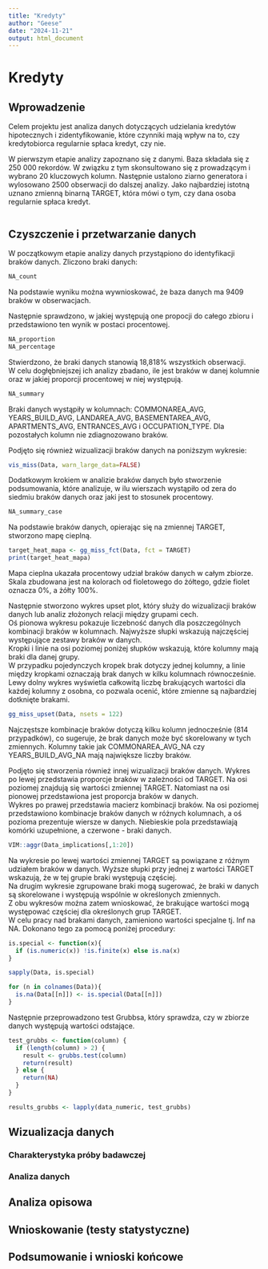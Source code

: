 ```yaml
---
title: "Kredyty"
author: "Geese"
date: "2024-11-21"
output: html_document
---
```


# Kredyty

## Wprowadzenie

Celem projektu jest analiza danych dotyczących udzielania kredytów hipotecznych i zidentyfikowanie, które czynniki mają wpływ na to, czy kredytobiorca regularnie spłaca kredyt, czy nie.

W pierwszym etapie analizy zapoznano się z danymi. Baza składała się z 250 000 rekordów. W związku z tym skonsultowano się z prowadzącym i wybrano 20 kluczowych kolumn. Następnie ustalono ziarno generatora i wylosowano 2500 obserwacji do dalszej analizy. Jako najbardziej istotną uznano zmienną binarną TARGET, która mówi o tym, czy dana osoba regularnie spłaca kredyt.

```r

```

## Czyszczenie i przetwarzanie danych

W początkowym etapie analizy danych przystąpiono do identyfikacji braków danych. Zliczono braki danych:

```r
NA_count
```

Na podstawie wyniku można wywnioskować, że baza danych ma 9409 braków w obserwacjach.\

Następnie sprawdzono, w jakiej występują one propocji do całego zbioru i przedstawiono ten wynik w postaci procentowej.

```r
NA_proportion
NA_percentage
```

Stwierdzono, że braki danych stanowią 18,818% wszystkich obserwacji.\
W celu dogłębniejszej ich analizy zbadano, ile jest braków w danej kolumnie oraz w jakiej proporcji procentowej w niej występują.

```r
NA_summary
```

Braki danych wystąpiły w kolumnach: COMMONAREA_AVG, YEARS_BUILD_AVG, LANDAREA_AVG, BASEMENTAREA_AVG, APARTMENTS_AVG, ENTRANCES_AVG i OCCUPATION_TYPE. Dla pozostałych kolumn nie zdiagnozowano braków.\

Podjęto się również wizualizacji braków danych na poniższym wykresie:

```r
vis_miss(Data, warn_large_data=FALSE)
```

Dodatkowym krokiem w analizie braków danych było stworzenie podsumowania, które analizuje, w ilu wierszach wystąpiło od zera do siedmiu braków danych oraz jaki jest to stosunek procentowy.

```r
NA_summary_case
```

Na podstawie braków danych, opierając się na zmiennej TARGET, stworzono mapę cieplną.

```r
target_heat_mapa <- gg_miss_fct(Data, fct = TARGET)
print(target_heat_mapa)
```

Mapa cieplna ukazała procentowy udział braków danych w całym zbiorze. Skala zbudowana jest na kolorach od fioletowego do żółtego, gdzie fiolet oznacza 0%, a żółty 100%.\

Następnie stworzono wykres upset plot, który służy do wizualizacji braków danych lub analiz złożonych relacji między grupami cech.\
Oś pionowa wykresu pokazuje liczebność danych dla poszczególnych kombinacji braków w kolumnach. Najwyższe słupki wskazują najczęściej występujące zestawy braków w danych.\
Kropki i linie na osi poziomej poniżej słupków wskazują, które kolumny mają braki dla danej grupy.\
W przypadku pojedynczych kropek brak dotyczy jednej kolumny, a linie między kropkami oznaczają brak danych w kilku kolumnach równocześnie.\
Lewy dolny wykres wyświetla całkowitą liczbę brakujących wartości dla każdej kolumny z osobna, co pozwala ocenić, które zmienne są najbardziej dotknięte brakami.

```r
gg_miss_upset(Data, nsets = 122)
```

Najczęstsze kombinacje braków dotyczą kilku kolumn jednocześnie (814 przypadków), co sugeruje, że brak danych może być skorelowany w tych zmiennych. Kolumny takie jak COMMONAREA_AVG_NA czy YEARS_BUILD_AVG_NA mają największe liczby braków.\

Podjęto się stworzenia również innej wizualizacji braków danych. Wykres po lewej przedstawia proporcje braków w zależności od TARGET. Na osi poziomej znajdują się wartości zmiennej TARGET. Natomiast na osi pionowej przedstawiona jest proporcja braków w danych.\
Wykres po prawej przedstawia macierz kombinacji braków. Na osi poziomej przedstawiono kombinacje braków danych w różnych kolumnach, a oś pozioma prezentuje wiersze w danych. Niebieskie pola przedstawiają komórki uzupełnione, a czerwone - braki danych.

```r
VIM::aggr(Data_implications[,1:20])
```

Na wykresie po lewej wartości zmiennej TARGET są powiązane z różnym udziałem braków w danych. Wyższe słupki przy jednej z wartości TARGET wskazują, że w tej grupie braki występują częściej.\
Na drugim wykresie zgrupowane braki mogą sugerować, że braki w danych są skorelowane i występują wspólnie w określonych zmiennych.\
Z obu wykresów można zatem wnioskować, że brakujące wartości mogą występować częściej dla określonych grup TARGET.\
W celu pracy nad brakami danych, zamieniono wartości specjalne tj. Inf na NA. Dokonano tego za pomocą poniżej procedury:

```r
is.special <- function(x){
  if (is.numeric(x)) !is.finite(x) else is.na(x)
}

sapply(Data, is.special)

for (n in colnames(Data)){
  is.na(Data[[n]]) <- is.special(Data[[n]])
}
```

Następnie przeprowadzono test Grubbsa, który sprawdza, czy w zbiorze danych występują wartości odstające.

```r
test_grubbs <- function(column) {
  if (length(column) > 2) { 
    result <- grubbs.test(column)
    return(result)
  } else {
    return(NA) 
  }
}

results_grubbs <- lapply(data_numeric, test_grubbs)
```

## Wizualizacja danych

### Charakterystyka próby badawczej

### Analiza danych

## Analiza opisowa

## Wnioskowanie (testy statystyczne)

## Podsumowanie i wnioski końcowe
